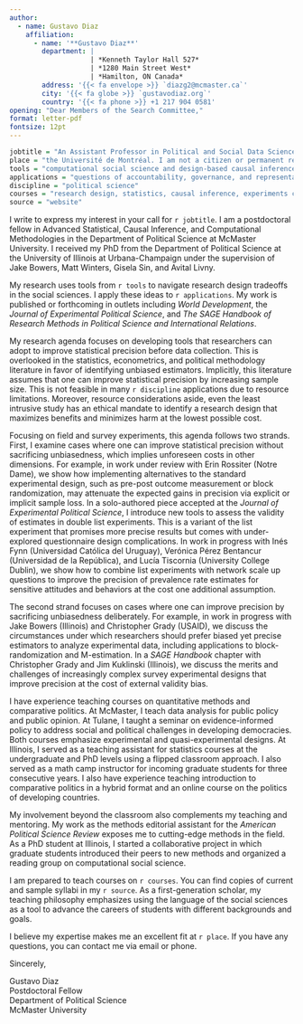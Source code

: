 ```yaml
---
author:
  - name: Gustavo Diaz
    affiliation:
      - name: '**Gustavo Diaz**'
        department: | 
                    | *Kenneth Taylor Hall 527*
                    | *1280 Main Street West*
                    | *Hamilton, ON Canada*
        address: '{{< fa envelope >}} `diazg2@mcmaster.ca`'
        city: '{{< fa globe >}} `gustavodiaz.org`'
        country: '{{< fa phone >}} +1 217 904 0581'
opening: "Dear Members of the Search Committee,"
format: letter-pdf
fontsize: 12pt
---
```



```r

jobtitle = "An Assistant Professor in Political and Social Data Science"
place = "the Université de Montréal. I am not a citizen or permanent resident of Canada. However, I have previously studied at the UdeM, which means I am familiar with the language policy and can commit to master the required language proficiency in a timely manner."
tools = "computational social science and design-based causal inference"
applications = "questions of accountability, governance, and representation in the Global South"
discipline = "political science"
courses = "research design, statistics, causal inference, experiments computational social science, machine learning, and their application to evidence-informed policy"
source = "website"
```

I write to express my interest in your call for `r jobtitle`. I am a postdoctoral fellow in Advanced Statistical, Causal Inference, and Computational Methodologies in the Department of Political Science at McMaster University. I received my PhD from the Department of Political Science at the University of Illinois at Urbana-Champaign under the supervision of Jake Bowers, Matt Winters, Gisela Sin, and Avital Livny.

My research uses tools from `r tools` to navigate research design tradeoffs in the social sciences. I apply these ideas to `r applications`. My work is published or forthcoming in outlets including *World Development*, the *Journal of Experimental Political Science*, and *The SAGE Handbook of Research Methods in Political Science and International Relations*.

<!-- RESEARCH -->
<!-- Remember to update the status of stuff sent for review -->
<!-- Survey experiments and block rand -->
My research agenda focuses on developing tools that researchers can adopt to improve statistical precision before data collection. This is overlooked in the statistics, econometrics, and political methodology literature in favor of identifying unbiased estimators. Implicitly, this literature assumes that one can improve statistical precision by increasing sample size. This is not feasible in many `r discipline` applications due to resource limitations. Moreover, resource considerations aside, even the least intrusive study has an ethical mandate to identify a research design that maximizes benefits and minimizes harm at the lowest possible cost.

Focusing on field and survey experiments, this agenda follows two strands. First, I examine cases where one can improve statistical precision without sacrificing unbiasedness, which implies unforeseen costs in other dimensions. For example, in work under review with Erin Rossiter (Notre Dame), we show how implementing alternatives to the standard experimental design, such as pre-post outcome measurement or block randomization, may attenuate the expected gains in precision via explicit or implicit sample loss. In a solo-authored piece accepted at the *Journal of Experimental Political Science*, I introduce new tools to assess the validity of estimates in double list experiments. This is a variant of the list experiment that promises more precise results but comes with under-explored questionnaire design complications. In work in progress with Inés Fynn (Universidad Católica del Uruguay), Verónica Pérez Bentancur (Universidad de la República), and Lucía Tiscornia (University College Dublin), we show how to combine list experiments with network scale up questions to improve the precision of prevalence rate estimates for sensitive attitudes and behaviors at the cost one additional assumption.

The second strand focuses on cases where one can improve precision by sacrificing unbiasedness deliberately. For example, in work in progress with Jake Bowers (Illinois) and Christopher Grady (USAID), we discuss the circumstances under which researchers should prefer biased yet precise estimators to analyze experimental data, including applications to block-randomization and M-estimation. In a *SAGE Handbook* chapter with Christopher Grady and Jim Kuklinski (Illinois), we discuss the merits and challenges of increasingly complex survey experimental designs that improve precision at the cost of external validity bias.


<!-- TEACHING -->
<!-- Remember to tweak based on whether the job is cp friendly -->
I have experience teaching courses on quantitative methods and comparative politics. At McMaster, I teach data analysis for public policy and public opinion. At Tulane, I taught a seminar on evidence-informed policy to address social and political challenges in developing democracies. Both courses emphasize experimental and quasi-experimental designs. At Illinois, I served as a teaching assistant for statistics courses at the undergraduate and PhD levels using a flipped classroom approach. I also served as a math camp instructor for incoming graduate students for three consecutive years. I also have experience teaching introduction to comparative politics in a hybrid format and an online course on the politics of developing countries. 

My involvement beyond the classroom also complements my teaching and mentoring. My work as the methods editorial assistant for the *American Political Science Review* exposes me to cutting-edge methods in the field. As a PhD student at Illinois, I started a collaborative project in which graduate students introduced their peers to new methods and organized a reading group on computational social science. 

<!-- Take this out to fit pages -->
<!-- These experiences have prepared me to teach to a diverse student body, to adapt to both online and in-person platforms, and to teach both the theory and application of quantitative methods. -->

<!-- Teaching plans -->
<!-- Remember to switch from teaching portfolio/website accordingly -->
<!-- Also tweak depending on job -->
I am prepared to teach courses on `r courses`. You can find copies of current and sample syllabi in my `r source`. As a first-generation scholar, my teaching philosophy emphasizes using the language of the social sciences as a tool to advance the careers of students with different backgrounds and goals.

<!-- CLOSING -->
I believe my expertise makes me an excellent fit at `r place`. If you have any questions, you can contact me via email or phone.


Sincerely,

<!-- Remember double spaces to lineskip -->
Gustavo Diaz  
Postdoctoral Fellow  
Department of Political Science  
McMaster University


